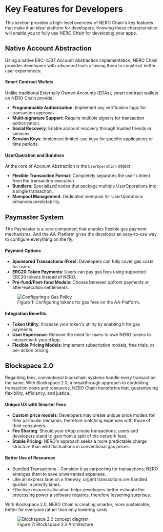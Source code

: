 
# Key Features for Developers

This section provides a high-level overview of NERO Chain's key features that make it an ideal platform for developers. Knowing these characteristics will enable you to fully use NERO Chain for developing your apps.

## Native Account Abstraction

Using a native ERC-4337 Account Abstraction implementation, NERO Chain provides developers with advanced tools allowing them to construct better user experiences:

#### Smart Contract Wallets

Unlike traditional Externally Owned Accounts (EOAs), smart contract wallets on NERO Chain provide:

- **Programmable Authorization**: Implement any verification logic for transaction approval.
- **Multi-signature Support**: Require multiple signers for transaction authorization.
- **Social Recovery**: Enable account recovery through trusted friends or services.
- **Session Keys**: Implement limited-use keys for specific applications or time periods.

#### UserOperation and Bundlers

At the core of Account Abstraction is the `UserOperation` object:

- **Flexible Transaction Format**: Completely separates the user's intent from the transaction execution.
- **Bundlers**: Specialized nodes that package multiple UserOperations into a single transaction.
- **Mempool Management**: Dedicated mempool for UserOperations enhances predictability.


## Paymaster System

The Paymaster is a core component that enables flexible gas payment mechanisms. And the AA-Platform gives the developer an easy-to-use way to configure everything on the fly. 

#### Payment Options

- **Sponsored Transactions (Free)**: Developers can fully cover gas costs for users.
- **ERC20 Token Payments**: Users can pay gas fees using supported ERC20 tokens instead of NERO.
- **Pre-fund/Post-fund Models**: Choose between upfront payments or after-execution settlements.
  
  

<div className="mt-8 mb-8">
  <figure className="text-center">
    <img 
      src="/assets/aaPlatform/gifs/erc20config.gif" 
      alt="Configuring a Gas Policy"
      className="mx-auto rounded-lg shadow-md"
    />
    <figcaption className="mt-2 text-sm italic text-gray-600">
      Figure 1: Configuring tokens for gas fees on the AA-Platform.
    </figcaption>
  </figure>
</div>

#### Integration Benefits

- **Token Utility**: Increase your token's utility by enabling it for gas payments.
- **User Experience**: Remove the need for users to own NERO tokens to interact with your dApp.
- **Flexible Pricing Models**: Implement subscription models, free trials, or per-action pricing.

## Blockspace 2.0

Regarding fees, conventional blockchain systems handle every transaction the same. With Blockspace 2.0, a breakthrough approach to controlling transaction costs and resources, NERO Chain transforms that, guaranteeing flexibility, efficiency, and justice.

#### Unique UX with Smarter Fees

- **Custom price models**: Developers may create unique price models for their particular demands, therefore matching expenses with those of their consumers.
- **Fee Sharing**: Should your dApp create transactions, users and developers stand to gain from a split of the network fees.
- **Stable Pricing**: NERO's approach seeks a more predictable charge structure than wild fluctuations in conventional gas prices.

#### Better Use of Resources 
- Bundled Transactions - Consider it as carpooling for transactions; NERO arranges them to save unwarranted expenses.
- Like an express lane on a freeway, urgent transactions are handled quicker in priority lanes.
- Effective resource allocation helps developers better estimate the processing power a software requires, therefore lessening surprises.

With Blockspace 2.0, NERO Chain is creating smarter, more sustainable, better for everyone rather than only lowering costs.

  

  
<div className="mt-8 mb-8">
  <figure className="text-center">
    <img 
      src="/assets/block2.png" 
      alt="Blockspace 2.0 concept diagram"
      className="mx-auto rounded-lg shadow-md"
    />
    <figcaption className="mt-2 text-sm italic text-gray-600">
      Figure 2: Blockspace 2.0 Architecture
    </figcaption>
  </figure>
</div>


<PageFeedback path="/en/getting-started/key-features" />